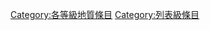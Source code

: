 {{Articles by Quality|topic=地質|project=地質|format=toc}}
{{Wikipedia category}}
{{emptycat}}
[[Category:各等級地質條目|Category:各等級地質條目]]
[[Category:列表級條目|Category:列表級條目]]